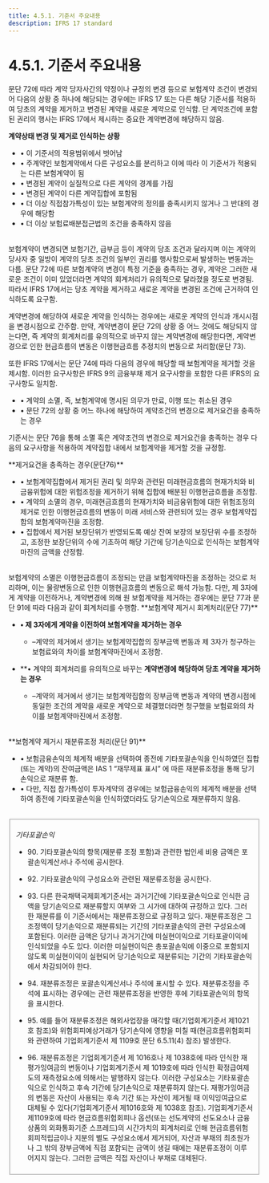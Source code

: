 ```yaml
---
title: 4.5.1. 기준서 주요내용
description: IFRS 17 standard
---
```


# 4.5.1. 기준서 주요내용

문단 72에 따라 계약 당자사간의 약정이나 규정의 변경 등으로 보험계약 조건이 변경되어 다음의 상황 중 하나에 해당되는 경우에는 IFRS 17 또는 다른 해당 기준서를 적용하여 당초의 계약을 제거하고 변경된 계약을 새로운 계약으로 인식함. 단 계약조건에 포함된 권리의 행사는 IFRS 17에서 제시하는 중요한 계약변경에 해당하지 않음.

<GCallout severity="success">

**계약상태 변경 및 제거로 인식하는 상황**

* • 이 기준서의 적용범위에서 벗어남
* • 주계약인 보험계약에서 다른 구성요소를 분리하고 이에 따라 이 기준서가 적용되는 다른 보험계약이 됨
* • 변경된 계약이 실질적으로 다른 계약의 경계를 가짐
* • 변경된 계약이 다른 계약집합에 포함됨
* • 더 이상 직접참가특성이 있는 보험계약의 정의를 충족시키지 않거나 그 반대의 경우에 해당함
* • 더 이상 보험료배분접근법의 조건을 충족하지 않음
</GCallout>

<br/>
보험계약이 변경되면 보험기간, 급부금 등이 계약의 당초 조건과 달라지며 이는 계약의 당사자 중 일방이 계약의 당초 조건의 일부인 권리를 행사함으로써 발생하는 변동과는 다름. 문단 72에 따른 보험계약의 변경이 특정 기준을 충족하는 경우, 계약은 그러한 새로운 조건이 이미 있었더라면 계약의 회계처리가 유의적으로 달라졌을 정도로 변경됨. 따라서 IFRS 17에서는 당초 계약을 제거하고 새로운 계약을 변경된 조건에 근거하여 인식하도록 요구함.

계약변경에 해당하여 새로운 계약을 인식하는 경우에는 새로운 계약의 인식과 개시시점을 변경시점으로 간주함. 만약, 계약변경이 문단 72의 상황 중 어느 것에도 해당되지 않는다면, 즉 계약의 회계처리를 유의적으로 바꾸지 않는 계약변경에 해당한다면, 계약변경으로 인한 현금흐름의 변동은 이행현금흐름 추정치의 변동으로 처리함(문단 73).

또한 IFRS 17에서는 문단 74에 따라 다음의 경우에 해당할 때 보험계약을 제거할 것을 제시함. 이러한 요구사항은 IFRS 9의 금융부채 제거 요구사항을 포함한 다른 IFRS의 요구사항도 일치함.

* • 계약의 소멸, 즉, 보험계약에 명시된 의무가 만료, 이행 또는 취소된 경우
* • 문단 72의 상황 중 어느 하나에 해당하여 계약조건의 변경으로 제거요건을 충족하는 경우

기준서는 문단 76을 통해 소멸 혹은 계약조건의 변경으로 제거요건을 충족하는 경우 다음의 요구사항을 적용하여 계약집합 내에서 보험계약을 제거할 것을 규정함.

<GCallout severity="success">
**제거요건을 충족하는 경우(문단76)**

* • 보험계약집합에서 제거된 권리 및 의무와 관련된 미래현금흐름의 현재가치와 비금융위험에 대한 위험조정을 제거하기 위해 집합에 배분된 이행현금흐름을 조정함.
* • 계약의 소멸의 경우, 미래현금흐름의 현재가치와 비금융위험에 대한 위험조정의 제거로 인한 이행현금흐름의 변동이 미래 서비스와 관련되어 있는 경우 보험계약집합의 보험계약마진을 조정함.
* • 집합에서 제거된 보장단위가 반영되도록 예상 잔여 보장의 보장단위 수를 조정하고, 조정한 보장단위의 수에 기초하여 해당 기간에 당기손익으로 인식하는 보험계약마진의 금액을 산정함.
</GCallout>

<br/>
보험계약의 소멸은 이행현금흐름이 조정되는 만큼 보험계약마진을 조정하는 것으로 처리하며, 이는 물량변동으로 인한 이행현금흐름의 변동으로 해석 가능함. 다만, 제 3자에게 계약을 이전하거나, 계약변경에 의해 원 보험계약을 제거하는 경우에는 문단 77과 문단 91에 따라 다음과 같이 회계처리를 수행함.

<GCallout severity="success">
**보험계약 제거시 회계처리(문단 77)**

* **• 제 3자에게 계약을 이전하여 보험계약을 제거하는 경우**
  * –계약의 제거에서 생기는 보험계약집합의 장부금액 변동과 제 3자가 청구하는 보험료와의 차이를 보험계약마진에서 조정함.

* **• 계약의 회계처리를 유의적으로 바꾸는 **계약변경에 해당하여 당초 계약을 제거하는 경우**
  * –계약의 제거에서 생기는 보험계약집합의 장부금액 변동과 계약의 변경시점에 동일한 조건의 계약을 새로운 계약으로 체결했더라면 청구했을 보험료와의 차이를 보험계약마진에서 조정함.
</GCallout>

<br/>

<GCallout severity="success">
**보험계약 제거시 재분류조정 처리(문단 91)**

* • 보험금융손익의 체계적 배분을 선택하여 종전에 기타포괄손익을 인식하였던 집합(또는 계약)의 잔여금액은 IAS 1 “재무제표 표시” 에 따른 재분류조정을 통해 당기손익으로 재분류 함.
* • 다만, 직접 참가특성이 투자계약의 경우에는 보험금융손익의 체계적 배분을 선택하여 종전에 기타포괄손익을 인식하였더라도 당기손익으로 재분류하지 않음.
</GCallout>

<br/>

<Fieldset legend="[참 고] IAS 1 “재무제표 표시”" toggleable>

 _기타포괄손익_

 * 90\. 기타포괄손익의 항목(재분류 조정 포함)과 관련한 법인세 비용 금액은 포괄손익계산서나 주석에 공시한다.

 * 92\. 기타포괄손익의 구성요소와 관련된 재분류조정을 공시한다.

 * 93\. 다른 한국채택국제회계기준서는 과거기간에 기타포괄손익으로 인식한 금액을 당기손익으로 재분류할지 여부와 그 시가에 대하여 규정하고 있다. 그러한 재분류를 이 기준서에서는 재분류조정으로 규정하고 있다. 재분류조정은 그 조정액이 당기손익으로 재분류되는 기간의 기타포괄손익의 관련 구성요소에 포함된다. 이러한 금액은 당기나 과거기간에 미실현이익으로 기타포괄이익에 인식되었을 수도 있다. 이러한 미실현이익은 총포괄손익에 이중으로 포함되지 않도록 미실현이익이 실현되어 당기손익으로 재분류되는 기간의 기타포괄손익에서 차감되어야 한다.

 * 94\. 재분류조정은 포괄손익계산서나 주석에 표시할 수 있다. 재분류조정을 주석에 표시하는 경우에는 관련 재분류조정을 반영한 후에 기타포괄손익의 항목을 표시한다.

 * 95\. 예를 들어 재분류조정은 해외사업장을 매각할 때(기업회계기준서 제1021호 참조)와 위험회피예상거래가 당기손익에 영향을 미칠 때(현금흐름위험회피와 관련하여 기업회계기준서 제 1109호 문단 6.5.11(4) 참조) 발생한다.

 * 96\. 재분류조정은 기업회계기준서 제 1016호나 제 1038호에 따라 인식한 재평가잉여금의 변동이나 기업회계기준서 제 1019호에 따라 인식한 확정급여제도의 재측정요소에 의해서는 발행하지 않는다. 이러한 구성요소는 기타포괄손익으로 인식하고 후속 기간에 당기손익으로 재분류하지 않는다. 재평가잉여금의 변동은 자산이 사용되는 후속 기간 또는 자산이 제거될 때 이익잉여금으로 대체될 수 있다(기업회계기준서 제1016호와 제 1038호 참조). 기업회계기준서 제1109호에 따라 현금흐름위험회피나 옵션(또는 선도계약의 선도요소나 금융상품의 외화통화기준 스프레드)의 시간가치의 회계처리로 인해 현금흐름위험회피적립금이나 지분의 별도 구성요소에서 제거되어, 자산과 부채의 최초원가나 그 밖의 장부금액에 직접 포함되는 금액이 생길 때에는 재분류조정이 이루어지지 않는다. 그러한 금액은 직접 자산이나 부채로 대체된다.

</Fieldset>
